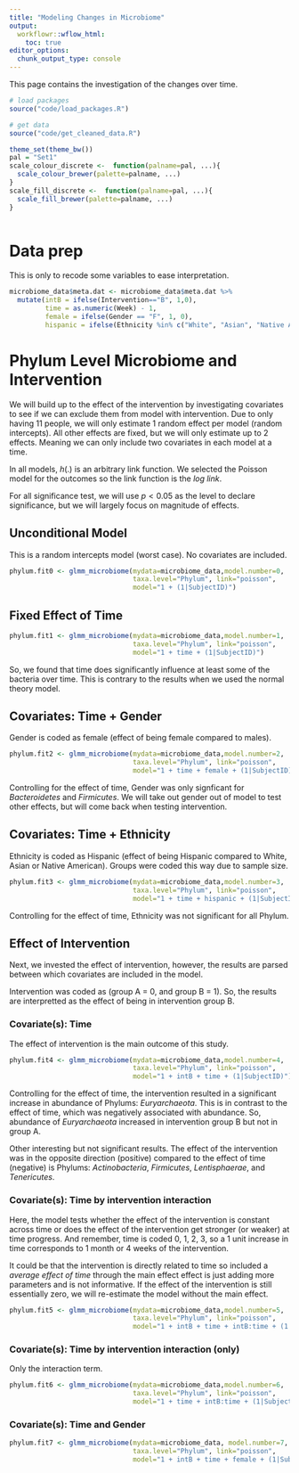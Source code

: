 ```yaml
---
title: "Modeling Changes in Microbiome"
output:
  workflowr::wflow_html:
    toc: true
editor_options:
  chunk_output_type: console
---
```


This page contains the investigation of the changes over time.

```r
# load packages
source("code/load_packages.R")

# get data
source("code/get_cleaned_data.R")

theme_set(theme_bw())
pal = "Set1"
scale_colour_discrete <-  function(palname=pal, ...){
  scale_colour_brewer(palette=palname, ...)
}
scale_fill_discrete <-  function(palname=pal, ...){
  scale_fill_brewer(palette=palname, ...)
}



```


# Data prep

This is only to recode some variables to ease interpretation.

```r

microbiome_data$meta.dat <- microbiome_data$meta.dat %>%
  mutate(intB = ifelse(Intervention=="B", 1,0),
         time = as.numeric(Week) - 1,
         female = ifelse(Gender == "F", 1, 0),
         hispanic = ifelse(Ethnicity %in% c("White", "Asian", "Native America"), 1, 0))

```


# Phylum Level Microbiome and Intervention

We will build up to the effect of the intervention by investigating covariates to see if we can exclude them from model with intervention.
Due to only having 11 people, we will only estimate 1 random effect per model (random intercepts).
All other effects are fixed, but we will only estimate up to 2 effects.
Meaning we can only include two covariates in each model at a time.

In all models, $h(.)$ is an arbitrary link function.
We selected the Poisson model for the outcomes so the link function is the *log link*. 

For all significance test, we will use $p < 0.05$ as the level to declare significance, but we will largely focus on magnitude of effects.

## Unconditional Model

This is a random intercepts model (worst case).
No covariates are included.

\begin{align*}
h\left(Y_{ij}\right)&=\beta_{0j} + r_{ij}\\
\beta_{0j}&= \gamma_{00} + u_{0j}\\
\end{align*}

```r

phylum.fit0 <- glmm_microbiome(mydata=microbiome_data,model.number=0,
                               taxa.level="Phylum", link="poisson",
                               model="1 + (1|SubjectID)")

```

## Fixed Effect of Time

\begin{align*}
h\left(Y_{ij}\right)&=\beta_{0j} + \beta_{1j}*(Week)_{ij}+ r_{ij}\\
\beta_{0j}&= \gamma_{00} + u_{0j}\\
\beta_{1j}&= \gamma_{10}\\
\end{align*}


```r


phylum.fit1 <- glmm_microbiome(mydata=microbiome_data,model.number=1,
                               taxa.level="Phylum", link="poisson",
                               model="1 + time + (1|SubjectID)")

```

So, we found that time does significantly influence at least some of the bacteria over time.
This is contrary to the results when we used the normal theory model.

## Covariates: Time + Gender

\begin{align*}
h\left(Y_{ij}\right)&=\beta_{0j} + \beta_{1j}*(Week)_{ij} + r_{ij}\\
\beta_{0j}&= \gamma_{00} + \gamma_{01}(Gender)_{j} + u_{0j}\\
\beta_{1j}&= \gamma_{10}\\
\end{align*}

Gender is coded as female (effect of being female compared to males).

```r


phylum.fit2 <- glmm_microbiome(mydata=microbiome_data,model.number=2,
                               taxa.level="Phylum", link="poisson",
                               model="1 + time + female + (1|SubjectID)")
```

Controlling for the effect of time, Gender was only signficant for *Bacteroidetes* and *Firmicutes*. 
We will take out gender out of model to test other effects, but will come back when testing intervention.

## Covariates: Time + Ethnicity

\begin{align*}
h\left(Y_{ij}\right)&=\beta_{0j} + \beta_{1j}*(Week)_{ij}+ r_{ij}\\
\beta_{0j}&= \gamma_{00} + \gamma_{01}(Ethnicity)_{j} + u_{0j}\\
\beta_{1j}&= \gamma_{10}\\
\end{align*}

Ethnicity is coded as Hispanic (effect of being Hispanic compared to White, Asian or Native American).
Groups were coded this way due to sample size.

```r


phylum.fit3 <- glmm_microbiome(mydata=microbiome_data,model.number=3,
                               taxa.level="Phylum", link="poisson",
                               model="1 + time + hispanic + (1|SubjectID)")
```

Controlling for the effect of time, Ethnicity was not significant for all Phylum.

## Effect of Intervention

Next, we invested the effect of intervention, however, the results are parsed between which covariates are included in the model.

Intervention was coded as (group A = 0, and group B = 1).
So, the results are interpretted as the effect of being in intervention group B.


### Covariate(s): Time

\begin{align*}
h\left(Y_{ij}\right)&=\beta_{0j} + \beta_{1j}*(Week)_{ij} + r_{ij}\\
\beta_{0j}&= \gamma_{00} + \gamma_{01}(Intervention)_{j} + u_{0j}\\
\beta_{1j}&= \gamma_{10}\\
\end{align*}

The effect of intervention is the main outcome of this study.

```r


phylum.fit4 <- glmm_microbiome(mydata=microbiome_data,model.number=4,
                               taxa.level="Phylum", link="poisson",
                               model="1 + intB + time + (1|SubjectID)")
```

Controlling for the effect of time, the intervention resulted in a significant increase in abundance of Phylums: *Euryarchaeota*.
This is in contrast to the effect of time, which was negatively associated with abundance.
So, abundance of *Euryarchaeota* increased in intervention group B but not in group A.

Other interesting but not significant results.
The effect of the intervention was in the opposite direction (positive) compared to the effect of time (negative) is Phylums: *Actinobacteria*, *Firmicutes*, *Lentisphaerae*, and *Tenericutes*.


### Covariate(s): Time by intervention interaction

Here, the model tests whether the effect of the intervention is constant across time or does the effect of the intervention get stronger (or weaker) at time progress.
And remember, time is coded 0, 1, 2, 3, so a 1 unit increase in time corresponds to 1 month or 4 weeks of the intervention.

\begin{align*}
h\left(Y_{ij}\right)&=\beta_{0j} + \beta_{1j}(Week)_{ij}  + r_{ij}\\
\beta_{0j}&= \gamma_{00} + \gamma_{01}(Intervention)_{j} + u_{0j}\\
\beta_{1j}&= \gamma_{10} + \gamma_{11}(Intervention)_{j}\\
\end{align*}

It could be that the intervention is directly related to time so included a *average effect of time* through the main effect effect is just adding more parameters and is not informative.
If the effect of the intervention is still essentially zero, we will re-estimate the model without the main effect.

```r


phylum.fit5 <- glmm_microbiome(mydata=microbiome_data,model.number=5,
                               taxa.level="Phylum", link="poisson",
                               model="1 + intB + time + intB:time + (1|SubjectID)")
```

### Covariate(s): Time by intervention interaction (only)

Only the interaction term.

\begin{align*}
h\left(Y_{ij}\right)&=\beta_{0j} + \beta_{1j}(Week)_{ij}+ r_{ij}\\
\beta_{0j}&= \gamma_{00} + u_{0j}\\
\beta_{1j}&= \gamma_{10} + \gamma_{11}(Intervention)_{j}\\
\end{align*}


```r


phylum.fit6 <- glmm_microbiome(mydata=microbiome_data,model.number=6,
                               taxa.level="Phylum", link="poisson",
                               model="1 + time + intB:time + (1|SubjectID)")
```


### Covariate(s): Time and Gender

\begin{align*}
h\left(Y_{ij}\right)&=\beta_{0j} + \beta_{1j}(Week)_{ij}  + r_{ij}\\
\beta_{0j}&= \gamma_{00} + \gamma_{01}(Intervention)_{j} + \gamma_{02}(Gender)_{j} + u_{0j}\\
\beta_{1j}&= \gamma_{10}\\
\beta_{2j}&= \gamma_{20}\\
\end{align*}


```r


phylum.fit7 <- glmm_microbiome(mydata=microbiome_data, model.number=7,
                               taxa.level="Phylum", link="poisson",
                               model="1 + intB + time + female + (1|SubjectID)")
```



